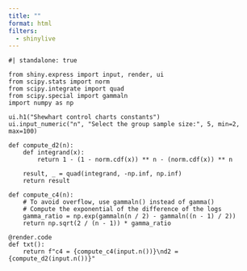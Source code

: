 ```yaml
---
title: ""
format: html
filters:
  - shinylive
---
```


```shinylive-python
#| standalone: true

from shiny.express import input, render, ui
from scipy.stats import norm
from scipy.integrate import quad
from scipy.special import gammaln
import numpy as np

ui.h1("Shewhart control charts constants")
ui.input_numeric("n", "Select the group sample size:", 5, min=2, max=100)

def compute_d2(n):
    def integrand(x):
        return 1 - (1 - norm.cdf(x)) ** n - (norm.cdf(x)) ** n

    result, _ = quad(integrand, -np.inf, np.inf)
    return result

def compute_c4(n):
    # To avoid overflow, use gammaln() instead of gamma()
    # Compute the exponential of the difference of the logs
    gamma_ratio = np.exp(gammaln(n / 2) - gammaln((n - 1) / 2))
    return np.sqrt(2 / (n - 1)) * gamma_ratio

@render.code
def txt():
    return f"c4 = {compute_c4(input.n())}\nd2 = {compute_d2(input.n())}"
```
